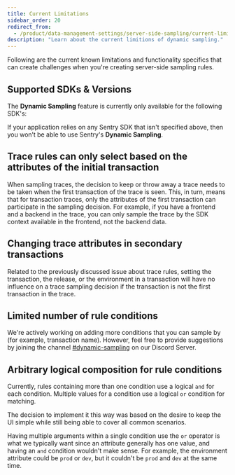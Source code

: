 ```yaml
---
title: Current Limitations
sidebar_order: 20
redirect_from:
  - /product/data-management-settings/server-side-sampling/current-limitations/
description: "Learn about the current limitions of dynamic sampling."
---
```


<Include name="early-adopter-note.mdx" />

Following are the current known limitations and functionality specifics that can create challenges when you're creating server-side sampling rules.

## Supported SDKs & Versions

The **Dynamic Sampling** feature is currently only available for the following SDK's:

<Include name="sampling-supported-sdks.mdx" />

If your application relies on any Sentry SDK that isn't specified above, then you won’t be able to use Sentry's **Dynamic Sampling**.

## Trace rules can only select based on the attributes of the initial transaction

When sampling traces, the decision to keep or throw away a trace needs to be taken when the first transaction of the trace is seen. This, in turn, means that for transaction traces, only the attributes of the first transaction can participate in the sampling decision. For example, if you have a frontend and a backend in the trace, you can only sample the trace by the SDK context available in the frontend, not the backend data.

## Changing trace attributes in secondary transactions

Related to the previously discussed issue about trace rules, setting the transaction, the release, or the environment in a transaction will have no influence on a trace sampling decision if the transaction is not the first transaction in the trace.

## Limited number of rule conditions

We're actively working on adding more conditions that you can sample by (for example, transaction name). However, feel free to provide suggestions by joining the channel [#dynamic-sampling](https://discord.com/channels/621778831602221064/1024798855058960475) on our Discord Server.

## Arbitrary logical composition for rule conditions

Currently, rules containing more than one condition use a logical `and` for each condition. Multiple values for a condition use a logical `or` condition for matching.

The decision to implement it this way was based on the desire to keep the UI simple while still being able to cover all common scenarios.

Having multiple arguments within a single condition use the `or` operator is what we typically want since an attribute generally has one value, and having an `and` condition wouldn't make sense. For example, the environment attribute could be `prod` or `dev`, but it couldn't be `prod` and `dev` at the same time.
